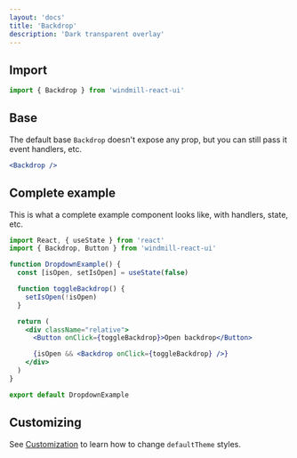 ```yaml
---
layout: 'docs'
title: 'Backdrop'
description: 'Dark transparent overlay'
---
```



## Import

```jsx
import { Backdrop } from 'windmill-react-ui'
```

## Base

The default base `Backdrop` doesn't expose any prop, but you can still pass it event handlers, etc.

<BackdropExample />

```jsx
<Backdrop />
```

## Complete example

This is what a complete example component looks like, with handlers, state, etc.

```jsx title=BackdropExample.js
import React, { useState } from 'react'
import { Backdrop, Button } from 'windmill-react-ui'

function DropdownExample() {
  const [isOpen, setIsOpen] = useState(false)

  function toggleBackdrop() {
    setIsOpen(!isOpen)
  }

  return (
    <div className="relative">
      <Button onClick={toggleBackdrop}>Open backdrop</Button>

      {isOpen && <Backdrop onClick={toggleBackdrop} />}
    </div>
  )
}

export default DropdownExample
```

## Customizing

See [Customization](../customization) to learn how to change `defaultTheme` styles.
